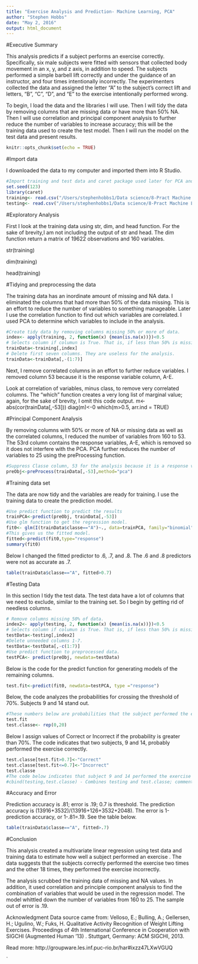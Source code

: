 ```yaml
---
title: "Exercise Analysis and Prediction- Machine Learning, PCA"
author: "Stephen Hobbs"
date: "May 2, 2016"
output: html_document
---
```

#Executive Summary

This analysis predicts if a subject performs an exercise correctly. Specifically, six male subjects were fitted with sensors that collected body movement in an x, y, and z axis, in addition to speed. The subjects performed a simple barbell lift correctly and under the guidance of an instructor, and four times intentionally incorrectly. The experimenters collected the data and assigned the letter "A" to the subject's correct lift and letters, "B", "C", "D", and "E" to the exercise intentionally performed wrong.

To begin, I load the data and the libraries I will use. Then I will tidy the data by removing columns that are missing data or have more than 50% NA. Then I will use correlation and principal component analysis to further reduce the number of variables to increase accuracy; this will be the training data used to create the test model. Then I will run the model on the test data and present results.

```r
knitr::opts_chunk$set(echo = TRUE)
```
#Import data

I downloaded the data to my computer and imported them into R Studio.
```r
#Import training and test data and caret package used later for PCA and prediction.
set.seed(123)
library(caret)
training<- read.csv("/Users/stephenhobbs1/Data science/8-Pract Machine Learn/pml-training.csv", stringsAsFactors=FALSE, na.strings=c("","NA"))
testing<- read.csv("/Users/stephenhobbs1/Data science/8-Pract Machine Learn/pml-testing.csv", stringsAsFactors=FALSE, na.strings=c("","NA"))
```
#Exploratory Analysis

First I look at the training data using str, dim, and head function. For the sake of brevity,I am not including the output of str and head. The dim function return a matrix of 19622 observations and 160 variables.

str(training)

dim(training)

head(training)

#Tidying and preprocessing the data

The training data has an inordinate amount of missing and NA data. I eliminated the columns that had more than 50% of the data missing. This is an effort to reduce the number of variables to something manageable. Later I use the correlation function to find out which variables are correlated. I used PCA to determine which variables to include in the analysis.
```r
#Create tidy data by removing columns missing 50% or more of data.
index<- apply(training, 2, function(x) {mean(is.na(x))})<0.5 
# Selects column if columun is True. That is, if less than 50% is missing or NA, then # the program selects it.
trainData<-training[,index] 
# Delete first seven columns. They are useless for the analysis.
trainData<-trainData[,-(1:7)]
```

Next, I remove correlated columns in an effort to further reduce variables. I removed column 53 because it is the response variable column, A-E. 

Look at correlation of variables, minus class, to remove very correlated columns. The "which" function creates a very long list of marginal value; again, for the sake of brevity, I omit this code output.
m<-abs(cor(trainData[,-53]))
diag(m)<-0
which(m>0.5, arr.ind = TRUE)

#Principal Component Analysis

By removing columns with 50% or more of NA or missing data as well as the correlated columns, I reduced the number of variables from 160 to 53. The 53rd column contains the response variables, A-E, which is removed so it does not interfere with the PCA. PCA further reduces the number of variables to 25 using the preProcessing function.
```r
#Suppress Classe column, 53 for the analysis because it is a response variable and affects model.
preObj<-preProcess(trainData[,-53],method="pca") 
```

#Training data set

The data are now tidy and the variables are ready for training. I use the training data to create the prediction model.

```r
#Use predict function to predict the results
trainPCA<-predict(preObj, trainData[,-53])
#Use glm function to get the regression model.
fit0<- glm(I(trainData$classe=="A")~., data=trainPCA, family="binomial")
#This gives us the fitted model.
fitted<-predict(fit0,type="response")
summary(fit0)
```
Below I changed the fitted predictor to .6, .7, and .8. The .6 and .8 predictors were not as accurate as .7. 
```r
table(trainData$classe=="A", fitted>0.7)
```

#Testing Data

In this section I tidy the test data. The test data have a lot of columns that we need to exclude, similar to  the training set. So I begin by getting rid of needless columns.

```r
# Remove columns missing 50% of data.
index2<- apply(testing, 2, function(x) {mean(is.na(x))})<0.5 
# Selects column if columun is True. That is, if less than 50% is missing or NA, then then the program selects it.
testData<-testing[,index2] 
#Delete unneeded columns 1-7.
testData<-testData[,-c(1:7)]
#Use predict function to preprocessed data.
testPCA<- predict(preObj, newdata=testData)
```

Below is the code for the predict function for generating models of the remaining columns. 
```r
test.fit<-predict(fit0, newdata=testPCA, type ="response")
```
Below, the code analyzes the probabilities for crossing the threshold of 70%. Subjects 9 and 14 stand out.
```r
#These numbers below are probabilities that the subject performed the exercise correctly.
test.fit
test.classe<- rep(0,20)
```

Below I assign values of Correct or Incorrect if the probability is greater than 70%. The code indicates that two subjects, 9 and 14, probably performed the exercise correctly.
```r
test.classe[test.fit>0.7]<-"Correct"
test.classe[test.fit<=0.7]<-"Incorrect"
test.classe
#The code below indicates that subject 9 and 14 performed the exercise correctly.
#cbind(testing,test.classe) - Combines testing and test.classe; commented for brevity

```
#Accuracy and Error

Prediction accuracy is .81; error is .19; 0.7 is threshold. The prediction accuracy is (13916+3532)/(13916+126+3532+2048). The error is 1-prediction accuracy, or 1-.81=.19. See the table below.
```r
table(trainData$classe=="A", fitted>.7)
```

#Conclusion

This analysis created a multivariate linear regression using test data and training data to estimate how well a subject performed an exercise . The data suggests that the subjects correctly performed the exercise two times and the other 18 times, they performed the exercise incorrectly.

The analysis scrubbed the training data of missing and NA values. In addition, it used correlation and principle component analysis to find the combination of variables that would be used in the regression model. The model whittled down the number of variables from 160 to 25. The sample out of error is .19.

Acknowledgment
Data source came from:
Velloso, E.; Bulling, A.; Gellersen, H.; Ugulino, W.; Fuks, H. Qualitative Activity Recognition of Weight Lifting Exercises. Proceedings of 4th International Conference in Cooperation with SIGCHI (Augmented Human '13) . Stuttgart, Germany: ACM SIGCHI, 2013.

Read more: http://groupware.les.inf.puc-rio.br/har#ixzz47LXwVGUQ




`